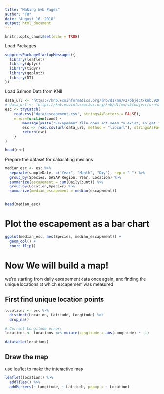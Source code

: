```yaml
---
title: "Making Web Pages"
author: "T8"
date: "August 16, 2018"
output: html_document
---
```


```r
knitr::opts_chunk$set(echo = TRUE)
```
Load Packages
```r
suppressPackageStartupMessages({
  library(leaflet)
  library(dplyr)
  library(tidyr)
  library(ggplot2)
  library(DT)
})
```
Load Salmon Data from KNB

```r
data_url <- "https://knb.ecoinformatics.org/knb/d1/mn/v2/object/knb.92020.1"
# data_url <- "https://knb.ecoinformatics.org/knb/d1/mn/v2/object/urn%3Auuid%3Af119a05b-bbe7-4aea-93c6-85434dcb1c5e"
esc <- tryCatch(
    read.csv("data/escapement.csv", stringsAsFactors = FALSE),
    error=function(cond) {
        message(paste("Escapement file does not seem to exist, so get it from the KNB."))
        esc <- read.csv(url(data_url, method = "libcurl"), stringsAsFactors = FALSE)
        return(esc)
    }
)

head(esc)
```

Prepare the dataset for calculating medians
```r
median_esc <- esc %>% 
  separate(sampleDate, c("Year", "Month", "Day"), sep = "-") %>% 
  group_by(Species, SASAP.Region, Year, Location) %>% 
  summarize(escapement = sum(DailyCount)) %>% 
  group_by(Location,Species) %>% 
  summarize(median_escapement = median(escapement))


head(median_esc)
```

# Plot the escapement as a bar chart
```r
ggplot(median_esc, aes(Species, median_escapement)) +
  geom_col() +
  coord_flip()
```

# Now We will build a map!

we're starting from daily escapement data once again, and finding the unique locations at which escapement was measured

## First find unique location points

```r
locations <- esc %>% 
  distinct(Location, Latitude, Longitude) %>% 
  drop_na()

# Correct Longitude errors
locations <- locations %>% mutate(Longitude = abs(Longitude) * -1)

datatable(locations)

```

## Draw the map

use leaflet to make the interactive map
```r


leaflet(locations) %>% 
  addTiles() %>% 
  addMarkers(~ Longitude, ~ Latitude, popup = ~ Location)

```

